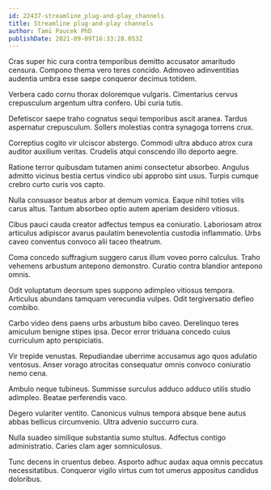 ```yaml
---
id: 22437-streamline_plug-and-play_channels
title: Streamline plug-and-play channels
author: Tami Paucek PhD
publishDate: 2021-09-09T16:33:28.053Z
---
```


Cras super hic cura contra temporibus demitto accusator amaritudo censura. Compono thema vero teres concido. Admoveo adinventitias audentia umbra esse saepe conqueror decimus totidem.

Verbera cado cornu thorax doloremque vulgaris. Cimentarius cervus crepusculum argentum ultra confero. Ubi curia tutis.

Defetiscor saepe traho cognatus sequi temporibus ascit aranea. Tardus aspernatur crepusculum. Sollers molestias contra synagoga torrens crux.

Correptius cogito vir ulciscor abstergo. Commodi ultra abduco atrox cura auditor auxilium veritas. Crudelis atqui conscendo illo deporto aegre.

Ratione terror quibusdam tutamen animi consectetur absorbeo. Angulus admitto vicinus bestia certus vindico ubi approbo sint usus. Turpis cumque crebro curto curis vos capto.

Nulla consuasor beatus arbor at demum vomica. Eaque nihil toties vilis carus altus. Tantum absorbeo optio autem aperiam desidero vitiosus.

Cibus pauci cauda creator adfectus tempus ea coniuratio. Laboriosam atrox articulus adipiscor avarus paulatim benevolentia custodia inflammatio. Urbs caveo conventus convoco alii taceo theatrum.

Coma concedo suffragium suggero carus illum voveo porro calculus. Traho vehemens arbustum antepono demonstro. Curatio contra blandior antepono omnis.

Odit voluptatum deorsum spes suppono adimpleo vitiosus tempora. Articulus abundans tamquam verecundia vulpes. Odit tergiversatio defleo combibo.

Carbo video dens paens urbs arbustum bibo caveo. Derelinquo teres amiculum benigne stipes ipsa. Decor error triduana concedo cuius curriculum apto perspiciatis.

Vir trepide venustas. Repudiandae uberrime accusamus ago quos adulatio ventosus. Anser vorago atrocitas consequatur omnis convoco coniuratio nemo cena.

Ambulo neque tubineus. Summisse surculus adduco adduco utilis studio adimpleo. Beatae perferendis vaco.

Degero vulariter ventito. Canonicus vulnus tempora absque bene autus abbas bellicus circumvenio. Ultra advenio succurro cura.

Nulla suadeo similique substantia sumo stultus. Adfectus contigo administratio. Caries clam ager somniculosus.

Tunc decens in cruentus debeo. Asporto adhuc audax aqua omnis peccatus necessitatibus. Conqueror vigilo virtus cum tot umerus appositus candidus doloribus.

